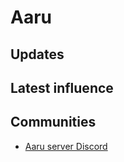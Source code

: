# Aaru

## Updates


<Updates channel="1015699393778815076" />

## Latest influence


<AeternumMap name="Aaru" />

## Communities

- [Aaru server Discord](https://discord.gg/KCVDG9Rtuq)
